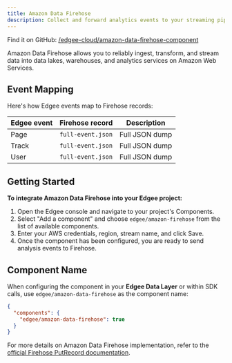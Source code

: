 ```yaml
---
title: Amazon Data Firehose
description: Collect and forward analytics events to your streaming pipelines on Amazon Data Firehose.
---
```



<EdgeeSdk />

Find it on GitHub: [<Icon icon="github" iconType="solid" /> /edgee-cloud/amazon-data-firehose-component](https://github.com/edgee-cloud/amazon-data-firehose-component)

Amazon Data Firehose allows you to reliably ingest, transform, and stream data into data lakes,
warehouses, and analytics services on Amazon Web Services.

## Event Mapping

Here's how Edgee events map to Firehose records:

| Edgee event | Firehose record   | Description    |
|-------------|-------------------|----------------|
| Page        | `full-event.json` | Full JSON dump |
| Track       | `full-event.json` | Full JSON dump |
| User        | `full-event.json` | Full JSON dump |


## Getting Started

**To integrate Amazon Data Firehose into your Edgee project:**

1. Open the Edgee console and navigate to your project's Components.
2. Select "Add a component" and choose `edgee/amazon-firehose` from the list of available components.
3. Enter your AWS credentials, region, stream name, and click Save. <br />
5. Once the component has been configured, you are ready to send analysis events to Firehose.

## Component Name

When configuring the component in your **Edgee Data Layer** or within SDK calls, use `edgee/amazon-data-firehose` as the component name:

```json
{
  "components": {
    "edgee/amazon-data-firehose": true
  }
}
```

For more details on Amazon Data Firehose implementation, refer to the 
[official Firehose PutRecord documentation](https://docs.aws.amazon.com/firehose/latest/APIReference/API_PutRecord.html).
